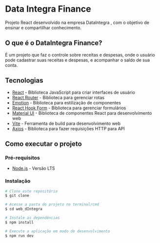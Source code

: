 # Data Integra Finance

Projeto React desenvolvido na empresa DataIntegra , com o objetivo de ensinar e compartilhar conhecimento.

## O que é o DataIntegra Finance?

É um projeto que faz o controle sobre receitas e despesas, onde o usuário pode cadastrar suas receitas e despesas, e acompanhar o saldo de sua conta.

## Tecnologias

- [React](https://pt-br.reactjs.org/) - Biblioteca JavaScript para criar interfaces de usuário
- [React Router](https://reactrouter.com/) - Biblioteca para gerenciar rotas
- [Emotion](https://emotion.sh/) - Biblioteca para estilização de componentes
- [React Hook Form](https://react-hook-form.com/) - Biblioteca para gerenciar formulários
- [Material UI](https://material-ui.com/) - Biblioteca de componentes React para desenvolvimento web
- [Vite](https://vitejs.dev/) - Ferramenta de build para desenvolvimento web
- [Axios](https://axios-http.com/docs/intro) - Biblioteca para fazer requisições HTTP para API

## Como executar o projeto

### Pré-requisitos

- [Node.js](https://nodejs.org/en/) - Versão LTS

### Instalação

```bash
# Clone este repositório
$ git clone

# Acesse a pasta do projeto no terminal/cmd
$ cd web_dIntegra

# Instale as dependências
$ npm install

# Execute a aplicação em modo de desenvolvimento
$ npm run dev
```
